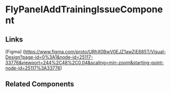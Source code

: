 <!-- fly-panel-add-training-issues.stories.mdx -->


<Meta title="QTD Components/Evaluation/TrainingProgramReview/TrainingProgramReviewWizard/SupportingDocumentsAndIssues/FlyPanelAddTrainingIssue/README" component={FlyPanelAddTrainingIssueComponent} />

# FlyPanelAddTrainingIssueComponent

<ArgsTable of={FlyPanelAddTrainingIssueComponent} />

## Links

[Figma] (https://www.figma.com/proto/URhX0BwV0EJZ1awZjE885T/Visual-Design?page-id=0%3A1&node-id=25117-33776&viewport=244%2C48%2C0.04&scaling=min-zoom&starting-point-node-id=25117%3A33776)

## Related Components
